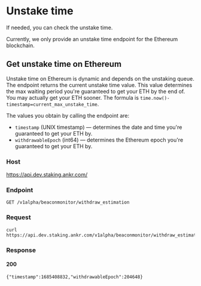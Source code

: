 
# Unstake time
If needed, you can check the unstake time.

<Callout type="info">
Currently, we only provide an unstake time endpoint for the Ethereum blockchain.
</Callout>

## Get unstake time on Ethereum
Unstake time on Ethereum is dynamic and depends on the unstaking queue.<br/>
The endpoint returns the current unstake time value. This value determines the max waiting period you're guaranteed to get your ETH by the end of.
You may actually get your ETH sooner. The formula is `time.now()-timestamp=current_max_unstake_time`.

The values you obtain by calling the endpoint are:
* `timestamp` (UNIX timestamp) — determines the date and time you're guaranteed to get your ETH by.
* `withdrawableEpoch` (int64) — determines the Ethereum epoch you're guaranteed to get your ETH by.

### Host

https://api.dev.staking.ankr.com/

### Endpoint

`GET /v1alpha/beaconmonitor/withdraw_estimation`

### Request

```
curl https://api.dev.staking.ankr.com/v1alpha/beaconmonitor/withdraw_estimation
```

### Response

#### 200
```
{"timestamp":1685408832,"withdrawableEpoch":204648}
```